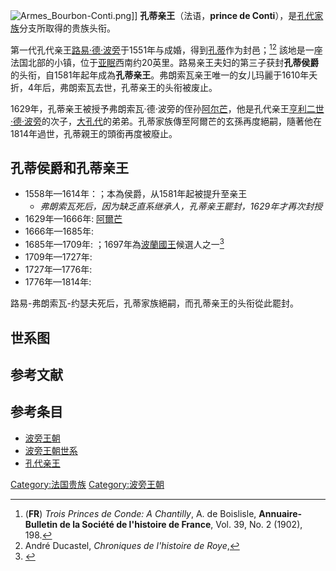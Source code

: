 [[File:Armes_Bourbon-Conti.png|thumb]]]]
'''孔蒂亲王'''（法语，'''prince de Conti'''），是[[孔代家族|孔代家族]]分支所取得的贵族头衔。

第一代孔代亲王[[路易一世·德·波旁_(孔代亲王)|路易·德·波旁]]于1551年与{{link-en|埃利诺·德·罗伊|Eléanor de Roucy de Roye}}成婚，得到[[孔蒂|孔蒂]]作为封邑；<ref>('''FR''') ''Trois Princes de Conde: A Chantilly'', A. de Boislisle, '''Annuaire-Bulletin de la Société de l'histoire de France''', Vol. 39, No. 2 (1902), 198.</ref><ref>André Ducastel, ''Chroniques de l'histoire de Roye'',</ref> 該地是一座法国北部的小镇，位于[[亚眠|亚眠]]西南约20英里。路易亲王夫妇的第三子{{link-en|弗朗索瓦·德·波旁|François de Bourbon, Prince of Conti|弗朗索瓦}}获封'''孔蒂侯爵'''的头衔，自1581年起年成為'''孔蒂亲王'''。弗朗索瓦亲王唯一的女儿玛麗于1610年夭折，4年后，弗朗索瓦去世，孔蒂亲王的头衔被废止。

1629年，孔蒂亲王被授予弗朗索瓦·德·波旁的侄孙[[阿尔芒|阿尔芒]]，他是孔代亲王[[亨利二世·德·波旁_(孔代亲王)|亨利二世·德·波旁]]的次子，[[路易二世·德·波旁_(孔代亲王)|大孔代]]的弟弟。孔蒂家族傳至阿爾芒的玄孫{{link-en|路易-弗朗索瓦-约瑟夫|Louis François Joseph, Prince of Conti}}再度絕嗣，隨著他在1814年過世，孔蒂親王的頭銜再度被廢止。

== 孔蒂侯爵和孔蒂亲王 ==
* 1558年—1614年：{{link-en|弗朗索瓦·德·波旁|François de Bourbon, Prince of Conti}}；本為侯爵，从1581年起被提升至亲王
**''弗朗索瓦死后，因为缺乏直系继承人，孔蒂亲王罷封，1629年才再次封授''
* 1629年—1666年: [[阿爾芒|阿爾芒]]
* 1666年—1685年: {{link-en|路易-阿爾芒一世|Louis Armand I, Prince of Conti}}
* 1685年—1709年: {{link-en|弗朗索瓦-路易|François Louis, Prince of Conti}}；1697年為[[波蘭國王|波蘭國王]]候選人之一<ref> {{cite book|first=Jean-Michel|last=Roche|year=2005|title=Dictionnaire des bâtiments de la flotte de guerre française de Colbert à nos jours|isbn=978-2-9525917-0-6|oclc=165892922|publisher=Group Retozel-Maury Millau|volume=1|page=370}}</ref>
* 1709年—1727年: {{link-en|路易-阿尔芒二世|Louis Armand II, Prince of Conti}}
* 1727年—1776年: {{link-en|路易-弗朗索瓦|Louis François, Prince of Conti}}
* 1776年—1814年: {{link-en|路易-弗朗索瓦-约瑟夫|Louis François Joseph, Prince of Conti}}

路易-弗朗索瓦-约瑟夫死后，孔蒂家族絕嗣，而孔蒂亲王的头衔從此罷封。

== 世系图 ==
<center>
{{familytree/start}}
{{Familytree | | | | | L1 | | | | |L1=[[路易一世·德·波旁_(孔代亲王)|路易一世]]<br>孔代亲王<br>1530-1569}}
{{Familytree | | | | | |)|-|-|-|.| }}
{{Familytree | | | | | H1 | | Fl |H1=[[亨利一世·德·波旁_(孔代亲王)|亨利一世]]<br>孔代亲王<br>1552-1588|Fl={{link-en|弗朗索瓦·德·波旁|François de Bourbon, Prince of Conti}}<br>孔蒂亲王<br>1558-'''1581-1614'''}}
{{Familytree | | | | | |!| | | | | }}
{{Familytree | | | | | H2 | | | | |H2=[[亨利二世·德·波旁_(孔代亲王)|亨利二世]]<br>孔代亲王<br>1588-1646}}
{{Familytree | | | | | |)|-|-|-|.| | | | | }}
{{Familytree | | | | | L2 | | Ar |L2=[[路易二世·德·波旁_(孔代亲王)|路易二世]]<br>孔代親王<br>1621-1686|Ar=[[阿尔芒|阿尔芒]]<br>孔蒂亲王<br>'''1629-1666'''}}
{{Familytree | | | | | |,|-|-|-|(| }}
{{Familytree | | | | | La | | Fl |La={{link-en|路易-阿尔芒一世|Louis Armand I, Prince of Conti}}<br>孔蒂亲王<br>1661-'''1666-1685'''|Fl={{link-en|弗朗索瓦-路易|François Louis, Prince of Conti}}<br>孔蒂亲王<br>1664-'''1685-1709'''}}
{{Familytree | | | | | | | | | |!| }}
{{Familytree | | | | | | | | | La |La={{link-en|路易-阿尔芒二世|Louis Armand II, Prince of Conti}}<br>孔蒂亲王<br>1695-'''1709-1727'''}}
{{Familytree | | | | | | | | | |!| }}
{{Familytree | | | | | | | | | Lf |Lf={{link-en|路易-弗朗索瓦|Louis François, Prince of Conti}}<br>孔蒂亲王<br>1717-'''1727-1776'''}}
{{Familytree | | | | | | | | | |!| }}
{{Familytree | | | | | | | | | Lf |Lf={{link-en|路易-弗朗索瓦-约瑟夫|Louis François Joseph, Prince of Conti}}<br>孔蒂亲王<br>1734-'''1776-1814'''}}
 {{Familytree/end}}
</center>

== 参考文献 ==
{{1911}}
{{reflist}}

== 参考条目 ==
*[[波旁王朝|波旁王朝]]
*[[波旁王朝世系|波旁王朝世系]]
*[[孔代亲王|孔代亲王]]

{{DEFAULTSORT:Conti}}
[[Category:法国贵族|Category:法国贵族]]
[[Category:波旁王朝|Category:波旁王朝]]